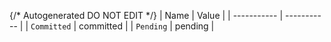 {/* Autogenerated DO NOT EDIT  */}
| Name        | Value       |
| ----------- | ----------- |
| `Committed` | committed   |
| `Pending`   | pending     |